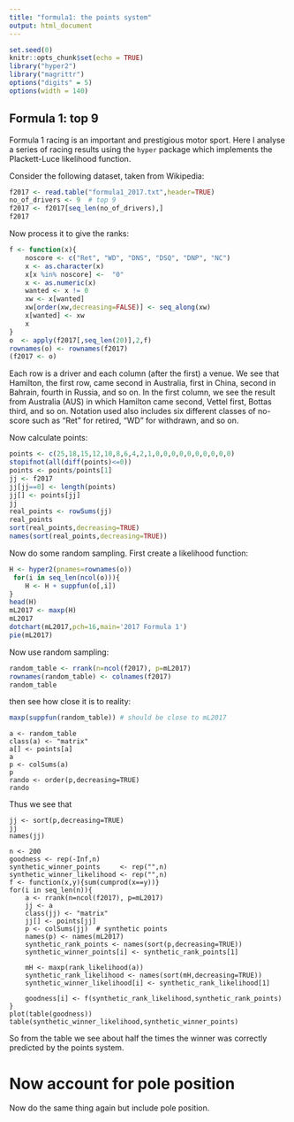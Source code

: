 ```yaml
---
title: "formula1: the points system"
output: html_document
---
```


```r
set.seed(0)
knitr::opts_chunk$set(echo = TRUE)
library("hyper2")
library("magrittr")
options("digits" = 5)
options(width = 140)
```

## Formula 1: top 9

Formula 1 racing is an important and prestigious motor sport.  Here I
analyse a series of racing results using the `hyper` package which
implements the Plackett-Luce likelihood function.

Consider the following dataset, taken from Wikipedia:

```r
f2017 <- read.table("formula1_2017.txt",header=TRUE)
no_of_drivers <- 9  # top 9
f2017 <- f2017[seq_len(no_of_drivers),]
f2017
```

Now process it to give the ranks:

```r
f <- function(x){
	noscore <- c("Ret", "WD", "DNS", "DSQ", "DNP", "NC")
	x <- as.character(x)
	x[x %in% noscore] <-  "0"
	x <- as.numeric(x)
	wanted <- x != 0
	xw <- x[wanted]
	xw[order(xw,decreasing=FALSE)] <- seq_along(xw)
	x[wanted] <- xw
	x
}
o  <- apply(f2017[,seq_len(20)],2,f)
rownames(o) <- rownames(f2017)
(f2017 <- o)
```

Each row is a driver and each column (after the first) a venue.  We
see that Hamilton, the first row, came second in Australia, first in
China, second in Bahrain, fourth in Russia, and so on.  In the first
column, we see the result from Australia (AUS) in which Hamilton came
second, Vettel first, Bottas third, and so on.  Notation used also
includes six different classes of no-score such as "Ret" for retired,
"WD" for withdrawn, and so on.

Now calculate points:

```r
points <- c(25,18,15,12,10,8,6,4,2,1,0,0,0,0,0,0,0,0,0,0)
stopifnot(all(diff(points)<=0))
points <- points/points[1]
jj <- f2017
jj[jj==0] <- length(points)
jj[] <- points[jj]
jj
real_points <- rowSums(jj)
real_points
sort(real_points,decreasing=TRUE)
names(sort(real_points,decreasing=TRUE))
```

Now do some random sampling.  First create a likelihood function:



```r
H <- hyper2(pnames=rownames(o))
 for(i in seq_len(ncol(o))){
	H <- H + suppfun(o[,i])
}
head(H)
mL2017 <- maxp(H)
mL2017
dotchart(mL2017,pch=16,main='2017 Formula 1')
pie(mL2017)
```


Now use random sampling:


```r
random_table <- rrank(n=ncol(f2017), p=mL2017)
rownames(random_table) <- colnames(f2017)
random_table
```

then see how close it is to reality:

```r
maxp(suppfun(random_table)) # should be close to mL2017
```

```
a <- random_table
class(a) <- "matrix"
a[] <- points[a]
a
p <- colSums(a)
p
rando <- order(p,decreasing=TRUE)
rando
```

Thus we see that 

```
jj <- sort(p,decreasing=TRUE)
jj
names(jj)
```


```
n <- 200
goodness <- rep(-Inf,n)
synthetic_winner_points     <- rep("",n)
synthetic_winner_likelihood <- rep("",n)
f <- function(x,y){sum(cumprod(x==y))}
for(i in seq_len(n)){
	a <- rrank(n=ncol(f2017), p=mL2017)
	jj <- a
	class(jj) <- "matrix"
	jj[] <- points[jj]
	p <- colSums(jj)  # synthetic points
	names(p) <- names(mL2017)
	synthetic_rank_points <- names(sort(p,decreasing=TRUE))
	synthetic_winner_points[i] <- synthetic_rank_points[1]

	mH <- maxp(rank_likelihood(a))
	synthetic_rank_likelihood <- names(sort(mH,decreasing=TRUE))
	synthetic_winner_likelihood[i] <- synthetic_rank_likelihood[1]

	goodness[i] <- f(synthetic_rank_likelihood,synthetic_rank_points)
}
plot(table(goodness))
table(synthetic_winner_likelihood,synthetic_winner_points)
```

So from the table we see about half the times the winner was correctly
predicted by the points system.


# Now account for pole position

Now do the same thing again but include pole position.
